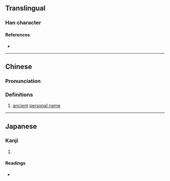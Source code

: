 {{character info/new}}
==Translingual==

===Han character===
{{Han char|rn=9|rad=人|as=16|sn=18|four=21211|canj=OMHM|ids=⿰亻歷}}

====References====
* {{Han ref|kx=0121.110|dkj=01275|dj=0255.120|hdz=10236.060|uh=512E|ud=20782|bh=EFB9|bd=61369}}

----

==Chinese==
{{zh-forms}}

===Pronunciation===
{{zh-pron
|m=lì
|c=lik6
|mc=
|oc=
|ma=
|cat=pn
}}

===Definitions===
{{zh-hanzi}}

# [[ancient]] [[personal name]]

----

==Japanese==

===Kanji===
{{ja-kanji|grade=|rs=人16}}

# {{rfdef|ja|sort=人16}}

====Readings====
* {{ja-readings|on=[[れき]] (reki), [[りゃく]] (ryaku)|kun=}}